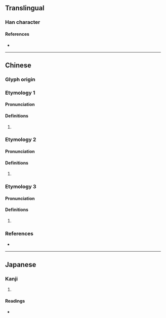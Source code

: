 {{character info/new}}
==Translingual==

===Han character===
{{Han char|rn=32|rad=土|as=08|sn=11|four=45153|canj=GQKQ|ids=⿰土奉}}

====References====
* {{Han ref|kx=0231.030|dkj=05185|dj=0467.070|hdz=10448.020|uh=57F2|ud=22514|bh=D4BE|bd=54462}}

----

==Chinese==

===Glyph origin===
{{Han etym}}

===Etymology 1===
{{zh-forms}}

====Pronunciation====
{{zh-pron
|m=běng
|c=pung1
|mc=y
|oc=y
|cat=
}}

====Definitions====
{{zh-hanzi}}

# {{zh-only|塕埲}}

===Etymology 2===
{{zh-forms}}

====Pronunciation====
{{zh-pron
|c=bung6
|cat=
}}

====Definitions====
{{zh-hanzi}}

# {{lb|zh|Cantonese}} {{zh-classifier|[[wall]]s}}

===Etymology 3===
{{zh-forms}}

====Pronunciation====
{{zh-pron
|c=bong6
|cat=
}}

====Definitions====
{{zh-hanzi}}

# {{rfdef|zh}}

===References===
* {{R:yue:mfccd}}

----

==Japanese==

===Kanji===
{{ja-kanji|grade=|rs=土08}}

# {{defn|lang=ja|sort=土08}}

====Readings====
* {{ja-readings|on=[[ほう]] (hō), [[ぼう]] (bō)|kun=[[ちり]] (chiri)}}